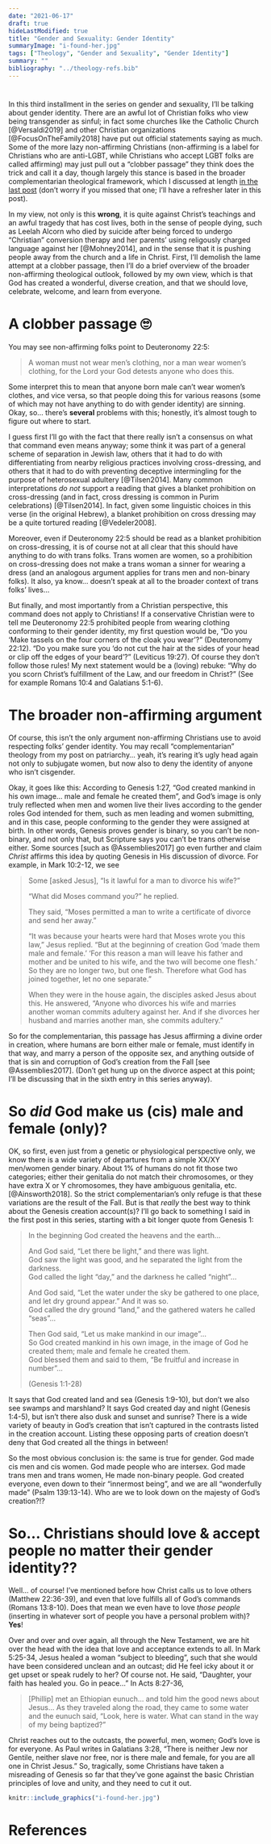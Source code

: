 ```yaml
---
date: "2021-06-17"
draft: true
hideLastModified: true
title: "Gender and Sexuality: Gender Identity"
summaryImage: "i-found-her.jpg"
tags: ["Theology", "Gender and Sexuality", "Gender Identity"]
summary: ""
bibliography: "../theology-refs.bib"
---
```


#

In this third installment in the series on gender and sexuality,
I'll be talking about gender identity.
There are an awful lot of Christian folks
who view being transgender as sinful;
in fact some churches like the Catholic Church [@Versaldi2019]
and other Christian organizations [@FocusOnTheFamily2018]
have put out official statements saying as much.
Some of the more lazy non-affirming Christians
(non-affirming is a label for Christians who are anti-LGBT,
while Christians who accept LGBT folks are called affirming)
may just pull out a "clobber passage" they think does the trick
and call it a day,
though largely this stance is based in
the broader complementarian theological framework,
which I discussed at length [in the last post](../004-patriarchy/)
(don't worry if you missed that one;
I'll have a refresher later in this post).

In my view, not only is this **wrong**,
it is quite against Christ's teachings
and an awful tragedy that has cost lives,
both in the sense of people dying,
such as Leelah Alcorn who died by suicide
after being forced to undergo "Christian" conversion therapy
and her parents' using religously charged language against her [@Mohney2014],
and in the sense that it is pushing people away from the church
and a life in Christ.
First, I'll demolish the lame attempt at a clobber passage,
then I'll do a brief overview of the broader non-affirming theological outlook,
followed by my own view,
which is that God has created a wonderful, diverse creation,
and that we should love, celebrate, welcome, and learn from everyone.

# A clobber passage 🙄️

You may see non-affirming folks point to
<font class="noTag">Deuteronomy 22:5</font>:

> A woman must not wear men's clothing, nor a man wear women's clothing,
> for the Lord your God detests anyone who does this.

Some interpret this to mean that anyone born male can't wear women's clothes,
and vice versa, so that people doing this for various reasons
(some of which may not have anything to do with gender identity) are sinning.
Okay, so... there's **several** problems with this;
honestly, it's almost tough to figure out where to start.

I guess first I'll go with the fact that
there really isn't a consensus on what that command even means anyway;
some think it was part of a general scheme of separation in Jewish law,
others that it had to do with differentiating
from nearby religious practices involving cross-dressing,
and others that it had to do with preventing deceptive intermingling
for the purpose of heterosexual adultery [@Tilsen2014].
Many common interpretations *do not* support a reading
that gives a blanket prohibition on cross-dressing
(and in fact, cross dressing is common in Purim celebrations) [@Tilsen2014].
In fact, given some linguistic choices in this verse (in the original Hebrew),
a blanket prohibition on cross dressing may be a quite tortured reading
[@Vedeler2008].

Moreover, even if Deuteronomy 22:5 should be read
as a blanket prohibition on cross-dressing,
it is of course not at all clear that this
should have anything to do with trans folks.
Trans women are women, so a prohibition on cross-dressing
does not make a trans woman a sinner for wearing a dress
(and an analogous argument applies for trans men and non-binary folks).
It also, ya know...
doesn't speak at all to the broader context of trans folks' lives...

But finally, and most importantly from a Christian perspective,
this command does not apply to Christians!
If a conservative Christian were to tell me Deuteronomy 22:5
prohibited people from wearing clothing conforming to their gender identity,
my first question would be,
"Do you 'Make tassels on the four corners of the cloak you wear'?"
(Deuteronomy 22:12).
"Do you make sure you 'do not cut the hair at the sides of your head
or clip off the edges of your beard'?"
(Leviticus 19:27).
Of course they don't follow those rules!
My next statement would be a (loving) rebuke:
"Why do you scorn Christ's fulfillment of the Law,
and our freedom in Christ?"
(See for example Romans 10:4 and Galatians 5:1-6).

# The broader non-affirming argument

Of course, this isn't the only argument non-affirming Christians use
to avoid respecting folks' gender identity.
You may recall "complementarian" theology from my post on patriarchy...
yeah, it's rearing it's ugly head again not only to subjugate women,
but now also to deny the identity of anyone who isn't cisgender.

Okay, it goes like this:
According to Genesis 1:27,
"God created mankind in his own image... male and female he created them",
and God's image is only truly reflected when men and women
live their lives according to the gender roles God intended for them,
such as men leading and women submitting,
and in this case, people conforming to the gender they were assigned at birth.
In other words, Genesis proves gender is binary, so you can't be non-binary,
and not only that, but Scripture says you can't be trans otherwise either.
Some sources [such as @Assemblies2017]
go even further and claim *Christ* affirms this idea
by quoting Genesis in His discussion of divorce.
For example, in <font class="noTag">Mark 10:2-12</font>, we see

> Some [asked Jesus], “Is it lawful for a man to divorce his wife?”
> 
> “What did Moses command you?” he replied.
> 
> They said, “Moses permitted a man to write a certificate of divorce and send her away.”
> 
> “It was because your hearts were hard that Moses wrote you this law,” Jesus replied. “But at the beginning of creation God ‘made them male and female.’ ‘For this reason a man will leave his father and mother and be united to his wife, and the two will become one flesh.’ So they are no longer two, but one flesh. Therefore what God has joined together, let no one separate.”
> 
> When they were in the house again, the disciples asked Jesus about this. He answered, “Anyone who divorces his wife and marries another woman commits adultery against her. And if she divorces her husband and marries another man, she commits adultery.”

So for the complementarian,
this passage has Jesus affirming a divine order in creation,
where humans are born either male or female,
must identify in that way,
and marry a person of the opposite sex,
and anything outside of that is sin
and corruption of God's creation from the Fall [see @Assemblies2017].
(Don't get hung up on the divorce aspect at this point;
I'll be discussing that in the sixth entry in this series anyway).

# So *did* God make us (cis) male and female (only)?

OK, so first, even just from a genetic or physiological perspective only,
we know there is a wide variety of departures from a simple
XX/XY men/women gender binary.
About 1% of humans do not fit those two categories;
either their genitalia do not match their chromosomes,
or they have extra X or Y chromosomes, they have ambiguous genitalia, etc.
[@Ainsworth2018].
So the strict complementarian's only refuge is
that these variations are the result of the Fall.
But is that *really* the best way
to think about the Genesis creation account(s)?
I'll go back to something I said in the first post in this series,
starting with a bit longer quote from <font class="noTag">Genesis 1</font>:

> In the beginning God created the heavens and the earth...
>   
> And God said, "Let there be light," and there was light.  
> God saw the light was good, and he separated the light from the darkness.  
> God called the light "day," and the darkness he called "night"...
> 
> And God said,
> "Let the water under the sky be gathered to one place,
> and let dry ground appear." And it was so.  
> God called the dry ground "land," and the gathered waters he called "seas"...
>
> Then God said, "Let us make mankind in our image"...  
> So God created mankind in his own image, in the image of God he created them;
> male and female he created them.  
> God blessed them and said to them, “Be fruitful and increase in number"...
>
> (<font class="noTag">Genesis 1:1-28</font>)

It says that God created land and sea (Genesis 1:9-10),
but don't we also see swamps and marshland?
It says God created day and night (Genesis 1:4-5),
but isn't there also dusk and sunset and sunrise?
There is a wide variety of beauty in God's creation
that isn't captured in the contrasts listed in the creation account.
Listing these opposing parts of creation doesn't deny
that God created all the things in between!

So the most obvious conclusion is: the same is true for gender.
God made cis men and cis women.
God made people who are intersex.
God made trans men and trans women, He made non-binary people.
God created everyone, even down to their "innermost being",
and we are all "wonderfully made" (Psalm 139:13-14).
Who are we to look down on the majesty of God's creation?!?

# So... Christians should love & accept people no matter their gender identity??

Well... of course!
I've mentioned before how Christ calls us to love others (Matthew 22:36-39),
and even that love fulfills all of God's commands (Romans 13:8-10).
Does that mean we even have to love *those people*
(inserting in whatever sort of people you have a personal problem with)?
**Yes**!

Over and over and over again, all through the New Testament,
we are hit over the head with the idea that love and acceptance extends to all.
In Mark 5:25-34,
Jesus healed a woman "subject to bleeding",
such that she would have been considered unclean and an outcast;
did He feel icky about it or get upset or speak rudely to her?
Of course not.
He said, "Daughter, your faith has healed you. Go in peace..."
In Acts 8:27-36,

> [Phillip] met an Ethiopian eunuch...
> and told him the good news about Jesus...
> As they traveled along the road,
> they came to some water and the eunuch said,
> "Look, here is water. What can stand in the way of my being baptized?"

Christ reaches out to the outcasts, the powerful,
men, women; God's love is for everyone.
As Paul writes in <font class="noTag">Galatians 3:28</font>,
"There is neither Jew nor Gentile, neither slave nor free,
nor is there male and female, for you are all one in Christ Jesus."
So, tragically, some Christians have taken a misreading of Genesis
so far that they've gone against the basic Christian principles
of love and unity, and they need to cut it out.

```r
knitr::include_graphics("i-found-her.jpg")
```

# References
